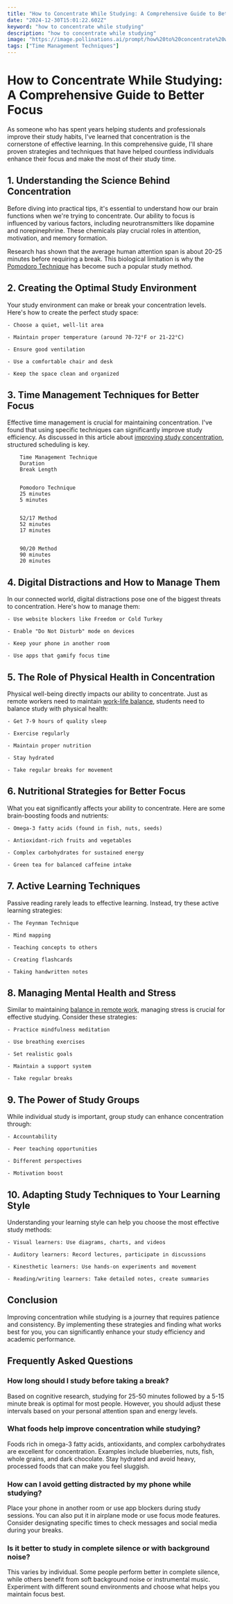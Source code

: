 ```yaml
---
title: "How to Concentrate While Studying: A Comprehensive Guide to Better Focus"
date: "2024-12-30T15:01:22.602Z"
keyword: "how to concentrate while studying"
description: "how to concentrate while studying"
image: "https://image.pollinations.ai/prompt/how%20to%20concentrate%20while%20studying%2C%20realistic%20photo%2C%20high%20quality%2C%204k?width=1024&height=1024&nologo=true"
tags: ["Time Management Techniques"]
---
```


# How to Concentrate While Studying: A Comprehensive Guide to Better Focus


As someone who has spent years helping students and professionals improve their study habits, I've learned that concentration is the cornerstone of effective learning. In this comprehensive guide, I'll share proven strategies and techniques that have helped countless individuals enhance their focus and make the most of their study time.



## 1. Understanding the Science Behind Concentration


Before diving into practical tips, it's essential to understand how our brain functions when we're trying to concentrate. Our ability to focus is influenced by various factors, including neurotransmitters like dopamine and norepinephrine. These chemicals play crucial roles in attention, motivation, and memory formation.



Research has shown that the average human attention span is about 20-25 minutes before requiring a break. This biological limitation is why the [Pomodoro Technique](https://en.wikipedia.org/wiki/Pomodoro_Technique) has become such a popular study method.



## 2. Creating the Optimal Study Environment


Your study environment can make or break your concentration levels. Here's how to create the perfect study space:




    - Choose a quiet, well-lit area

    - Maintain proper temperature (around 70-72°F or 21-22°C)

    - Ensure good ventilation

    - Use a comfortable chair and desk

    - Keep the space clean and organized



## 3. Time Management Techniques for Better Focus


Effective time management is crucial for maintaining concentration. I've found that using specific techniques can significantly improve study efficiency. As discussed in this article about [improving study concentration](https://productivityprospect.com/blog/how-can-i-concentrate-in-studies/), structured scheduling is key.




    
        Time Management Technique
        Duration
        Break Length
    
    
        Pomodoro Technique
        25 minutes
        5 minutes
    
    
        52/17 Method
        52 minutes
        17 minutes
    
    
        90/20 Method
        90 minutes
        20 minutes
    




## 4. Digital Distractions and How to Manage Them


In our connected world, digital distractions pose one of the biggest threats to concentration. Here's how to manage them:




    - Use website blockers like Freedom or Cold Turkey

    - Enable "Do Not Disturb" mode on devices

    - Keep your phone in another room

    - Use apps that gamify focus time



## 5. The Role of Physical Health in Concentration


Physical well-being directly impacts our ability to concentrate. Just as remote workers need to maintain [work-life balance](https://productivityprospect.com/blog/how-to-achieve-work-life-balance-as-a-remote-worker/), students need to balance study with physical health:




    - Get 7-9 hours of quality sleep

    - Exercise regularly

    - Maintain proper nutrition

    - Stay hydrated

    - Take regular breaks for movement



## 6. Nutritional Strategies for Better Focus


What you eat significantly affects your ability to concentrate. Here are some brain-boosting foods and nutrients:




    - Omega-3 fatty acids (found in fish, nuts, seeds)

    - Antioxidant-rich fruits and vegetables

    - Complex carbohydrates for sustained energy

    - Green tea for balanced caffeine intake



## 7. Active Learning Techniques


Passive reading rarely leads to effective learning. Instead, try these active learning strategies:




    - The Feynman Technique

    - Mind mapping

    - Teaching concepts to others

    - Creating flashcards

    - Taking handwritten notes



## 8. Managing Mental Health and Stress


Similar to maintaining [balance in remote work](https://productivityprospect.com/blog/how-to-achieve-work-life-balance-in-remote-work/), managing stress is crucial for effective studying. Consider these strategies:




    - Practice mindfulness meditation

    - Use breathing exercises

    - Set realistic goals

    - Maintain a support system

    - Take regular breaks



## 9. The Power of Study Groups


While individual study is important, group study can enhance concentration through:




    - Accountability

    - Peer teaching opportunities

    - Different perspectives

    - Motivation boost



## 10. Adapting Study Techniques to Your Learning Style


Understanding your learning style can help you choose the most effective study methods:




    - Visual learners: Use diagrams, charts, and videos

    - Auditory learners: Record lectures, participate in discussions

    - Kinesthetic learners: Use hands-on experiments and movement

    - Reading/writing learners: Take detailed notes, create summaries



## Conclusion


Improving concentration while studying is a journey that requires patience and consistency. By implementing these strategies and finding what works best for you, you can significantly enhance your study efficiency and academic performance.



## Frequently Asked Questions


### How long should I study before taking a break?

Based on cognitive research, studying for 25-50 minutes followed by a 5-15 minute break is optimal for most people. However, you should adjust these intervals based on your personal attention span and energy levels.



### What foods help improve concentration while studying?

Foods rich in omega-3 fatty acids, antioxidants, and complex carbohydrates are excellent for concentration. Examples include blueberries, nuts, fish, whole grains, and dark chocolate. Stay hydrated and avoid heavy, processed foods that can make you feel sluggish.



### How can I avoid getting distracted by my phone while studying?

Place your phone in another room or use app blockers during study sessions. You can also put it in airplane mode or use focus mode features. Consider designating specific times to check messages and social media during your breaks.



### Is it better to study in complete silence or with background noise?

This varies by individual. Some people perform better in complete silence, while others benefit from soft background noise or instrumental music. Experiment with different sound environments and choose what helps you maintain focus best.

